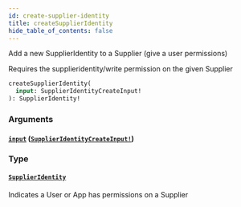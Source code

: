 ```yaml
---
id: create-supplier-identity
title: createSupplierIdentity
hide_table_of_contents: false
---
```



Add a new SupplierIdentity to a Supplier (give a user permissions)

Requires the supplieridentity/write permission on the given Supplier

```graphql
createSupplierIdentity(
  input: SupplierIdentityCreateInput!
): SupplierIdentity!
```


### Arguments

#### [`input`](#) ([`SupplierIdentityCreateInput!`](/developers/supplier-apis/supply-api/graphql/reference/inputs/supplier-identity-create-input))




### Type

#### [`SupplierIdentity`](/developers/supplier-apis/supply-api/graphql/reference/objects/supplier-identity)

Indicates a User or App has permissions on a Supplier




